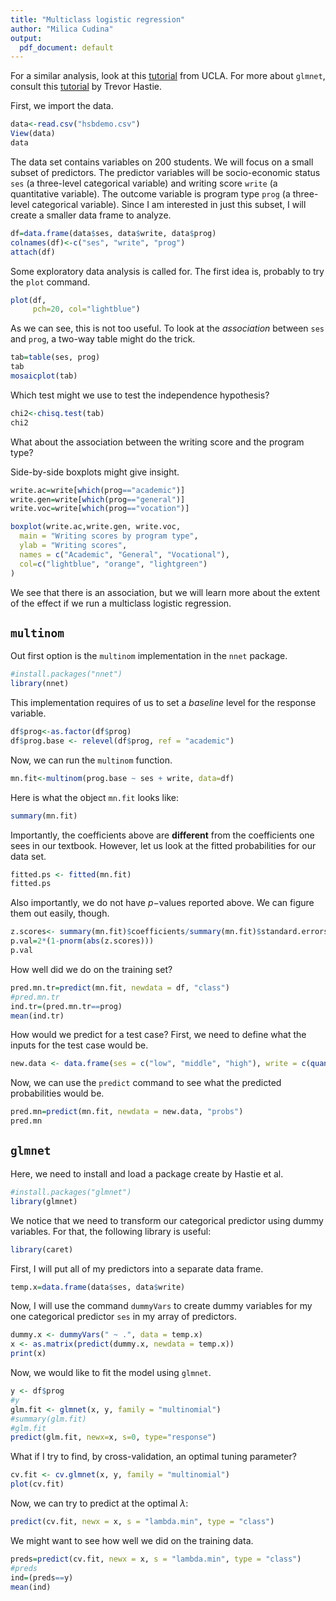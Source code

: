 ```yaml
---
title: "Multiclass logistic regression"
author: "Milica Cudina"
output:
  pdf_document: default
---
```


For a similar analysis, look at this
[tutorial](https://stats.oarc.ucla.edu/r/dae/multinomial-logistic-regression/) from UCLA. For more about `glmnet`, consult this [tutorial](https://glmnet.stanford.edu/articles/glmnet.html#multinomial-regression-family-multinomial) by Trevor Hastie. 

First, we import the data.

```r
data<-read.csv("hsbdemo.csv")
View(data)
data
```
The data set contains variables on $200$ students. We will focus on a small subset of predictors. The predictor variables will be socio-economic status `ses` (a three-level categorical variable) and writing score `write` (a quantitative variable). The outcome variable is program type `prog` (a three-level categorical variable). Since I am interested in just this subset, I will create a smaller data frame to analyze. 

```r
df=data.frame(data$ses, data$write, data$prog)
colnames(df)<-c("ses", "write", "prog")
attach(df)
```

Some exploratory data analysis is called for. The first idea is, probably to try the `plot` command. 

```r
plot(df,
     pch=20, col="lightblue")
```
As we can see, this is not too useful. To look at the *association* between `ses` and `prog`, a two-way table might do the trick.

```r
tab=table(ses, prog)
tab
mosaicplot(tab)
```
Which test might we use to test the independence hypothesis? 

```r
chi2<-chisq.test(tab)
chi2
```
What about the association between the writing score and the program type? 


Side-by-side boxplots might give insight. 

```r
write.ac=write[which(prog=="academic")]
write.gen=write[which(prog=="general")]
write.voc=write[which(prog=="vocation")]

boxplot(write.ac,write.gen, write.voc,
  main = "Writing scores by program type",
  ylab = "Writing scores",
  names = c("Academic", "General", "Vocational"),
  col=c("lightblue", "orange", "lightgreen")
)
```


We see that there is an association, but we will learn more about the extent of the effect if we run a multiclass logistic regression. 

## `multinom` 

Out first option is the `multinom` implementation in the `nnet` package. 

```r
#install.packages("nnet")
library(nnet)
```

This implementation requires of us to set a *baseline* level for the response variable. 

```r
df$prog<-as.factor(df$prog)
df$prog.base <- relevel(df$prog, ref = "academic")
```

Now, we can run the `multinom` function. 

```r
mn.fit<-multinom(prog.base ~ ses + write, data=df)
```
Here is what the object `mn.fit` looks like:

```r
summary(mn.fit)
```
Importantly, the coefficients above are **different** from the coefficients one sees in our textbook. However, let us look at the fitted probabilities for our data set. 

```r
fitted.ps <- fitted(mn.fit)
fitted.ps
```

Also importantly, we do not have $p-$values reported above. We can figure them out easily, though. 

```r
z.scores<- summary(mn.fit)$coefficients/summary(mn.fit)$standard.errors
p.val=2*(1-pnorm(abs(z.scores)))
p.val
```

How well did we do on the training set?

```r
pred.mn.tr=predict(mn.fit, newdata = df, "class")
#pred.mn.tr
ind.tr=(pred.mn.tr==prog)
mean(ind.tr)
```

How would we predict for a test case? First, we need to define what the inputs for the test case would be. 

```r
new.data <- data.frame(ses = c("low", "middle", "high"), write = c(quantile(df$write, 0.25), median(df$write), quantile(df$write, 0.75)))
```

Now, we can use the `predict` command to see what the predicted probabilities would be.

```r
pred.mn=predict(mn.fit, newdata = new.data, "probs")
pred.mn
```


## `glmnet`

Here, we need to install and load a package create by Hastie et al. 

```r
#install.packages("glmnet")
library(glmnet)
```

We notice that we need to transform our categorical predictor using dummy variables. For that, the following library is useful: 

```r
library(caret)
```

First, I will put all of my predictors into a separate data frame. 

```r
temp.x=data.frame(data$ses, data$write)
```

Now, I will use the command `dummyVars` to create dummy variables for my one categorical predictor `ses` in my array of predictors.

```r
dummy.x <- dummyVars(" ~ .", data = temp.x)
x <- as.matrix(predict(dummy.x, newdata = temp.x))
print(x)
```


Now, we would like to fit the model using `glmnet`. 

```r
y <- df$prog
#y
glm.fit <- glmnet(x, y, family = "multinomial")
#summary(glm.fit)
#glm.fit
predict(glm.fit, newx=x, s=0, type="response")
```

What if I try to find, by cross-validation, an optimal tuning parameter? 

```r
cv.fit <- cv.glmnet(x, y, family = "multinomial")
plot(cv.fit)
```

Now, we can try to predict at the optimal $\lambda$:

```r
predict(cv.fit, newx = x, s = "lambda.min", type = "class")
```

We might want to see how well we did on the training data. 

```r
preds=predict(cv.fit, newx = x, s = "lambda.min", type = "class")
#preds
ind=(preds==y)
mean(ind)
```


